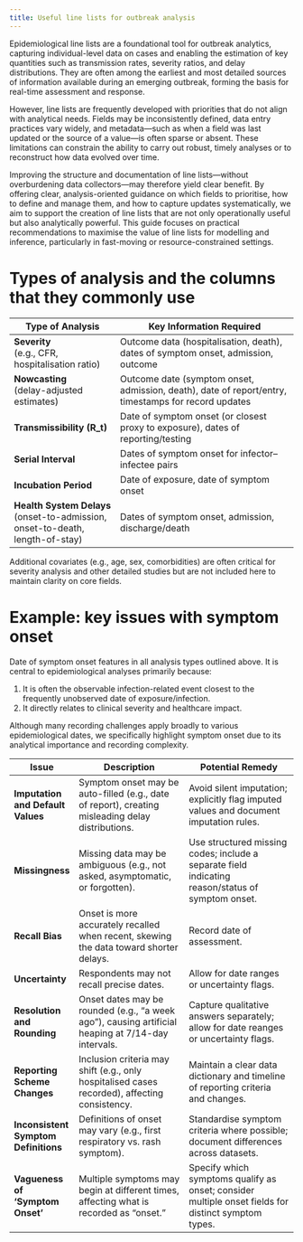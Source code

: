 ```yaml
---
title: Useful line lists for outbreak analysis
---
```


Epidemiological line lists are a foundational tool for outbreak analytics, capturing individual-level data on cases and enabling the estimation of key quantities such as transmission rates, severity ratios, and delay distributions.
They are often among the earliest and most detailed sources of information available during an emerging outbreak, forming the basis for real-time assessment and response.

However, line lists are frequently developed with priorities that do not align with analytical needs.
Fields may be inconsistently defined, data entry practices vary widely, and metadata—such as when a field was last updated or the source of a value—is often sparse or absent.
These limitations can constrain the ability to carry out robust, timely analyses or to reconstruct how data evolved over time.

Improving the structure and documentation of line lists—without overburdening data collectors—may therefore yield clear benefit.
By offering clear, analysis-oriented guidance on which fields to prioritise, how to define and manage them, and how to capture updates systematically, we aim to support the creation of line lists that are not only operationally useful but also analytically powerful. 
This guide focuses on practical recommendations to maximise the value of line lists for modelling and inference, particularly in fast-moving or resource-constrained settings.


# Types of analysis and the columns that they commonly use

| Type of Analysis                               | Key Information Required                                                       |
|----------------------------------------------- |------------------------------------------------------------------------------- |
| **Severity**<br>(e.g., CFR, hospitalisation ratio) | Outcome data (hospitalisation, death), dates of symptom onset, admission, outcome |
| **Nowcasting**<br>(delay-adjusted estimates)       | Outcome date (symptom onset, admission, death), date of report/entry, timestamps for record updates |
| **Transmissibility (R_t)**                      | Date of symptom onset (or closest proxy to exposure), dates of reporting/testing |
| **Serial Interval**                            | Dates of symptom onset for infector–infectee pairs                              |
| **Incubation Period**                          | Date of exposure, date of symptom onset                                         |
| **Health System Delays**<br>(onset-to-admission, onset-to-death, length-of-stay) | Dates of symptom onset, admission, discharge/death                              |

Additional covariates (e.g., age, sex, comorbidities) are often critical for severity analysis and other detailed studies but are not included here to maintain clarity on core fields.

# Example: key issues with symptom onset

Date of symptom onset features in all analysis types outlined above. It is central to epidemiological analyses primarily because:

1. It is often the observable infection-related event closest to the frequently unobserved date of exposure/infection.
2. It directly relates to clinical severity and healthcare impact.

Although many recording challenges apply broadly to various epidemiological dates, we specifically highlight symptom onset due to its analytical importance and recording complexity.

| Issue                              | Description                                                                                          | Potential Remedy                                                                                     |
|-----------------------------------|------------------------------------------------------------------------------------------------------|-------------------------------------------------------------------------------------------------------|
| **Imputation and Default Values** | Symptom onset may be auto-filled (e.g., date of report), creating misleading delay distributions.   | Avoid silent imputation; explicitly flag imputed values and document imputation rules.               |
| **Missingness**                   | Missing data may be ambiguous (e.g., not asked, asymptomatic, or forgotten).                         | Use structured missing codes; include a separate field indicating reason/status of symptom onset.    |
| **Recall Bias**                   | Onset is more accurately recalled when recent, skewing the data toward shorter delays.               | Record date of assessment.           |
| **Uncertainty**                   | Respondents may not recall precise dates.                                                            | Allow for date ranges or uncertainty flags.                                    |
| **Resolution and Rounding**       | Onset dates may be rounded (e.g., “a week ago”), causing artificial heaping at 7/14-day intervals.   | Capture qualitative answers separately; allow for date reanges or uncertainty flags.                |
| **Reporting Scheme Changes**      | Inclusion criteria may shift (e.g., only hospitalised cases recorded), affecting consistency.        | Maintain a clear data dictionary and timeline of reporting criteria and changes.                     |
| **Inconsistent Symptom Definitions** | Definitions of onset may vary (e.g., first respiratory vs. rash symptom).                          | Standardise symptom criteria where possible; document differences across datasets.                   |
| **Vagueness of 'Symptom Onset'**  | Multiple symptoms may begin at different times, affecting what is recorded as “onset.”              | Specify which symptoms qualify as onset; consider multiple onset fields for distinct symptom types.  |
